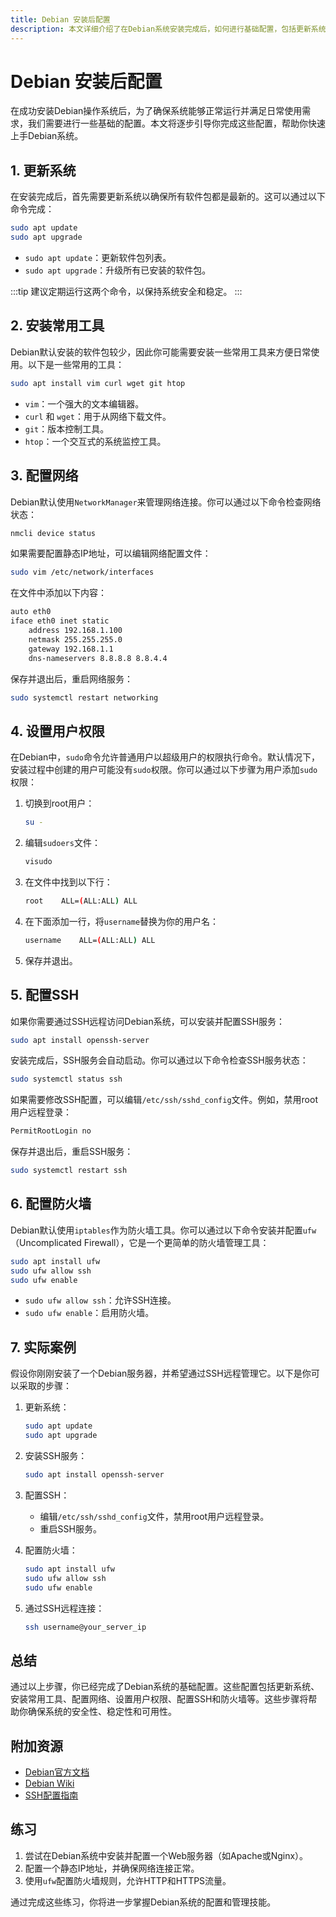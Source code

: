 ```yaml
---
title: Debian 安装后配置
description: 本文详细介绍了在Debian系统安装完成后，如何进行基础配置，包括更新系统、安装常用工具、配置网络、设置用户权限等，帮助初学者快速上手Debian系统。
---
```


# Debian 安装后配置

在成功安装Debian操作系统后，为了确保系统能够正常运行并满足日常使用需求，我们需要进行一些基础的配置。本文将逐步引导你完成这些配置，帮助你快速上手Debian系统。

## 1. 更新系统

在安装完成后，首先需要更新系统以确保所有软件包都是最新的。这可以通过以下命令完成：

```bash
sudo apt update
sudo apt upgrade
```

- `sudo apt update`：更新软件包列表。
- `sudo apt upgrade`：升级所有已安装的软件包。

:::tip
建议定期运行这两个命令，以保持系统安全和稳定。
:::

## 2. 安装常用工具

Debian默认安装的软件包较少，因此你可能需要安装一些常用工具来方便日常使用。以下是一些常用的工具：

```bash
sudo apt install vim curl wget git htop
```

- `vim`：一个强大的文本编辑器。
- `curl` 和 `wget`：用于从网络下载文件。
- `git`：版本控制工具。
- `htop`：一个交互式的系统监控工具。

## 3. 配置网络

Debian默认使用`NetworkManager`来管理网络连接。你可以通过以下命令检查网络状态：

```bash
nmcli device status
```

如果需要配置静态IP地址，可以编辑网络配置文件：

```bash
sudo vim /etc/network/interfaces
```

在文件中添加以下内容：

```bash
auto eth0
iface eth0 inet static
    address 192.168.1.100
    netmask 255.255.255.0
    gateway 192.168.1.1
    dns-nameservers 8.8.8.8 8.8.4.4
```

保存并退出后，重启网络服务：

```bash
sudo systemctl restart networking
```

## 4. 设置用户权限

在Debian中，`sudo`命令允许普通用户以超级用户的权限执行命令。默认情况下，安装过程中创建的用户可能没有`sudo`权限。你可以通过以下步骤为用户添加`sudo`权限：

1. 切换到root用户：

    ```bash
    su -
    ```

2. 编辑`sudoers`文件：

    ```bash
    visudo
    ```

3. 在文件中找到以下行：

    ```bash
    root    ALL=(ALL:ALL) ALL
    ```

4. 在下面添加一行，将`username`替换为你的用户名：

    ```bash
    username    ALL=(ALL:ALL) ALL
    ```

5. 保存并退出。

## 5. 配置SSH

如果你需要通过SSH远程访问Debian系统，可以安装并配置SSH服务：

```bash
sudo apt install openssh-server
```

安装完成后，SSH服务会自动启动。你可以通过以下命令检查SSH服务状态：

```bash
sudo systemctl status ssh
```

如果需要修改SSH配置，可以编辑`/etc/ssh/sshd_config`文件。例如，禁用root用户远程登录：

```bash
PermitRootLogin no
```

保存并退出后，重启SSH服务：

```bash
sudo systemctl restart ssh
```

## 6. 配置防火墙

Debian默认使用`iptables`作为防火墙工具。你可以通过以下命令安装并配置`ufw`（Uncomplicated Firewall），它是一个更简单的防火墙管理工具：

```bash
sudo apt install ufw
sudo ufw allow ssh
sudo ufw enable
```

- `sudo ufw allow ssh`：允许SSH连接。
- `sudo ufw enable`：启用防火墙。

## 7. 实际案例

假设你刚刚安装了一个Debian服务器，并希望通过SSH远程管理它。以下是你可以采取的步骤：

1. 更新系统：

    ```bash
    sudo apt update
    sudo apt upgrade
    ```

2. 安装SSH服务：

    ```bash
    sudo apt install openssh-server
    ```

3. 配置SSH：

    - 编辑`/etc/ssh/sshd_config`文件，禁用root用户远程登录。
    - 重启SSH服务。

4. 配置防火墙：

    ```bash
    sudo apt install ufw
    sudo ufw allow ssh
    sudo ufw enable
    ```

5. 通过SSH远程连接：

    ```bash
    ssh username@your_server_ip
    ```

## 总结

通过以上步骤，你已经完成了Debian系统的基础配置。这些配置包括更新系统、安装常用工具、配置网络、设置用户权限、配置SSH和防火墙等。这些步骤将帮助你确保系统的安全性、稳定性和可用性。

## 附加资源

- [Debian官方文档](https://www.debian.org/doc/)
- [Debian Wiki](https://wiki.debian.org/)
- [SSH配置指南](https://www.ssh.com/ssh/config/)

## 练习

1. 尝试在Debian系统中安装并配置一个Web服务器（如Apache或Nginx）。
2. 配置一个静态IP地址，并确保网络连接正常。
3. 使用`ufw`配置防火墙规则，允许HTTP和HTTPS流量。

通过完成这些练习，你将进一步掌握Debian系统的配置和管理技能。